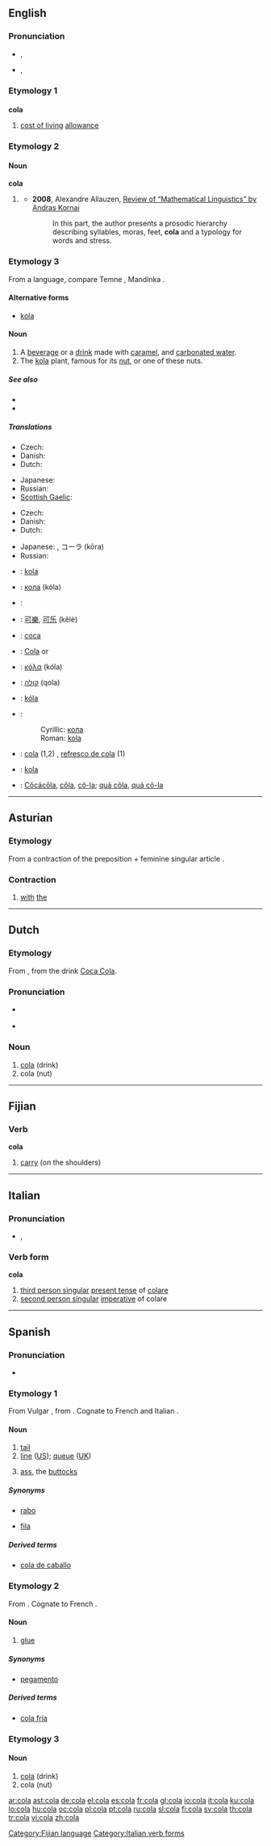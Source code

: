 ==English==
{{wikipedia|dab=Cola (disambiguation)|Cola}}

===Pronunciation===
* {{a|UK}} {{IPA|/ˈkəʊ.lə/}}, {{SAMPA|/"k@U.l@/}}
*: {{rhymes|əʊlə}}
* {{a|US}} {{IPA|/ˈkoʊlə/}}, {{SAMPA|/'koU.la/}}
*: {{rhymes|oʊlə}}

===Etymology 1===
{{acronym}}

===={{acronym}}====
'''cola'''

# [[cost of living]] [[allowance]]

===Etymology 2===

====Noun====
'''cola'''

# {{obsolete}} {{plural of|colon}}
#* '''2008''', Alexandre Allauzen, [http://linguistlist.org/issues/19/19-3412.html#1 Review of “Mathematical Linguistics” by Andras Kornai]
#*: In this part, the author presents a prosodic hierarchy describing syllables, moras, feet, '''cola''' and a typology for words and stress.

===Etymology 3===
From a {{etyl|nic}} language, compare Temne {{term|kola|lang=tem}}, Mandinka {{term|kola|lang=mnk}}.

{{rfe|Coca Cola should be mentioned here, since it is what made the term famous/widespread/known}}

====Alternative forms====
* {{sense|the plant or nut}} [[kola]]

====Noun====
{{en-noun}}

# A [[beverage]] or a [[drink#Noun|drink]] made with [[caramel]], and [[carbonated water]].
# The [[kola]] plant, famous for its [[nut]], or one of these nuts.

=====See also=====
* {{pedialite|Coca-Cola}}
* {{pedialite|Pepsi-Cola}}

=====Translations=====
{{trans-top|drink}}
* Czech: {{t+|cs|kola|f}}
* Danish: {{t-|da|cola|c}}
* Dutch: {{t-|nl|cola|m}}
{{trans-mid}}
* Japanese: {{t+|ja|コーラ|tr=kōra|sc=Jpan}}
* Russian: {{t+|ru|кола|f|tr=kóla|sc=Cyrl}}
* [[Scottish Gaelic]]: {{t-|gd|còc|m|xs=Scottish Gaelic}}
{{trans-bottom}}

{{trans-top|plant}}
* Czech: {{t+|cs|kola|f}}
* Danish: {{t-|da|kola|c}}
* Dutch: {{t-|nl|cola|m}}
{{trans-mid}}
* Japanese: {{t+|ja|コーラ・ナッツ|tr=kōra nattsu|sc=Jpan}}, コーラ (kōra)
* Russian: {{t+|ru|кола|f|tr=kóla|sc=Cyrl}}
{{trans-bottom}}

{{checktrans-top}}
* {{ttbc|Bosnian}}: [[kola]] {{f}}
* {{ttbc|Bulgarian}}: [[кола]] (kóla) {{f}}
* {{ttbc|Catalan}}: {{t-|ca|cola|f}}
* {{ttbc|Chinese}}: [[可樂]], [[可乐]] (kělè)
* {{ttbc|French}}: [[coca]] {{m}}
* {{ttbc|German}}: [[Cola]] {{f}} or {{n}}
* {{ttbc|Greek}}: [[κόλα]] (kóla)
{{trans-mid}}
* {{ttbc|Hebrew}}: [[קולה]] (qola) {{f}}
* {{ttbc|Hungarian}}: [[kóla]]
* {{ttbc|Serbian}}:
*: Cyrillic: [[кола]] {{f}}
*: Roman: [[kola]] {{f}}
* {{ttbc|Spanish}}: [[cola#Spanish|cola]] (1,2) {{f}}, [[refresco de cola]] {{m}} (1)
* {{ttbc|Turkish}}: [[kola]]
* {{ttbc|Vietnamese}}: [[Côcácôla]], [[côla#Vietnamese|côla]], [[cô-la]]; [[quả côla]], [[quả cô-la]]
{{trans-bottom}}

----

==Asturian==

===Etymology===
From a contraction of the preposition {{term|con||with|lang=ast}} + feminine singular article {{term|la||the|lang=ast}}.

{{rfp|lang=Asturian}}

===Contraction===
{{infl|ast|contraction|g=f|masculine|col|neuter|colo|masculine plural|colos|feminine plural|coles}}

# [[with]] [[the]]

----

==Dutch==

===Etymology===
From {{etyl|en|nl}}, from the drink [[w:Coca Cola|Coca Cola]].

===Pronunciation===
* {{a|NL}} {{IPA|/ˈko.la/|lang=nl}}
* {{a|BE}} {{IPA|/ˈko.lɑ/|lang=nl}}

===Noun===
{{nl-noun2|m|’s|atje}}

# [[cola#English|cola]] (drink)
# cola (nut)

----

==Fijian==

{{rfe|lang=Fijian}}
{{rfp|lang=Fijian}}

===Verb===
'''cola'''

# [[carry]] (on the shoulders)

[[Category:Fijian language]]

----

==Italian==

===Pronunciation===
* {{IPA|/ˈkoː.la/|lang=it}}, {{SAMPA|/"ko:.la/|lang=it}}

===Verb form===
'''cola'''

# [[third person singular]]  [[present tense]] of [[colare]]
# [[second person singular]] [[imperative]] of colare

[[Category:Italian verb forms]]

----

==Spanish==

===Pronunciation===
* {{IPA|/ˈkola/|lang=es}}

===Etymology 1===
From Vulgar {{etyl|la|es}} {{term|coda|lang=la}}, from {{etyl|la|es}} {{term|cauda|lang=la}}. Cognate to French {{term|queue|lang=fr}} and Italian {{term|coda|lang=it}}.

====Noun====
{{es-noun-f}}

# [[tail]]
# [[line#Noun|line]] ([[w:American English|US]]); [[queue]] ([[w:British English|UK]])
# {{context|somewhat|_|obscene}} [[ass]], the [[buttock]]s

=====Synonyms=====
* {{sense|tail}} [[rabo]]
* {{sense|queue}} [[fila]]

=====Derived terms=====
* [[cola de caballo]] {{f}}

===Etymology 2===
From {{etyl|grc|es}} {{term|κόλλα|lang=grc|tr=kólla}}. Cognate to French {{term|colle|lang=fr}}.

{{rfe|el or grc?}}

====Noun====
{{es-noun-f}}

# [[glue]]

=====Synonyms=====
* [[pegamento]]

=====Derived terms=====
* [[cola fría]]

===Etymology 3===

====Noun====
{{es-noun-f}}

# [[cola#English|cola]] (drink)
# cola (nut)

[[ar:cola]]
[[ast:cola]]
[[de:cola]]
[[el:cola]]
[[es:cola]]
[[fr:cola]]
[[gl:cola]]
[[io:cola]]
[[it:cola]]
[[ku:cola]]
[[lo:cola]]
[[hu:cola]]
[[oc:cola]]
[[pl:cola]]
[[pt:cola]]
[[ru:cola]]
[[sl:cola]]
[[fi:cola]]
[[sv:cola]]
[[th:cola]]
[[tr:cola]]
[[vi:cola]]
[[zh:cola]]